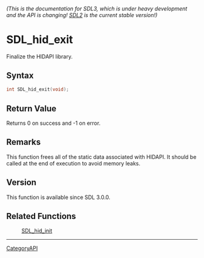 ====== (This is the documentation for SDL3, which is under heavy development and the API is changing! [https://wiki.libsdl.org/ SDL2] is the current stable version!) ======
= SDL_hid_exit =

Finalize the HIDAPI library.

== Syntax ==

<syntaxhighlight lang='c'>
int SDL_hid_exit(void);
</syntaxhighlight>

== Return Value ==

Returns 0 on success and -1 on error.

== Remarks ==

This function frees all of the static data associated with HIDAPI. It
should be called at the end of execution to avoid memory leaks.

== Version ==

This function is available since SDL 3.0.0.

== Related Functions ==

:[[SDL_hid_init]]

----
[[CategoryAPI]]


